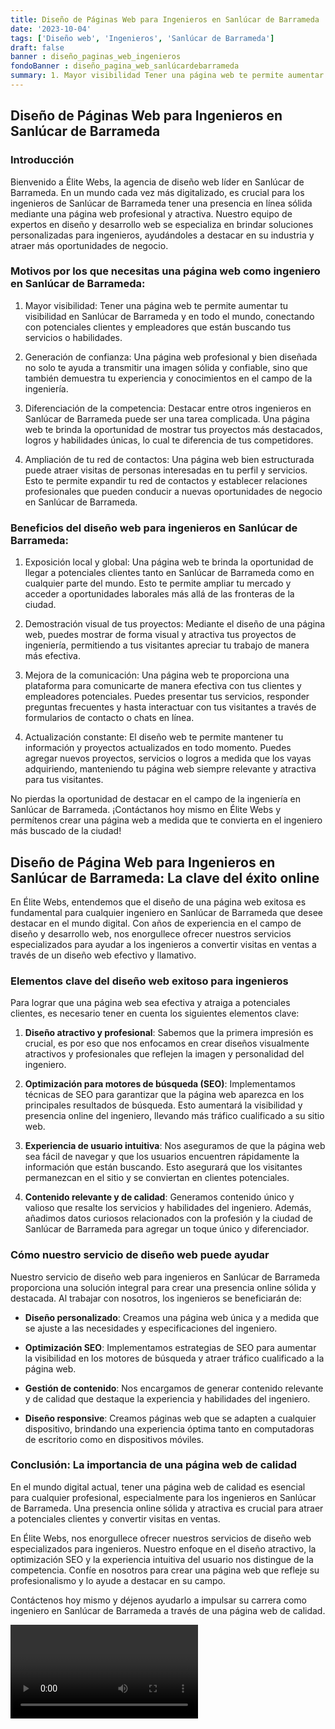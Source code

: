 ```yaml
---
title: Diseño de Páginas Web para Ingenieros en Sanlúcar de Barrameda
date: '2023-10-04'
tags: ['Diseño web', 'Ingenieros', 'Sanlúcar de Barrameda']
draft: false
banner : diseño_paginas_web_ingenieros
fondoBanner : diseño_pagina_web_sanlúcardebarrameda
summary: 1. Mayor visibilidad Tener una página web te permite aumentar tu visibilidad en Sanlúcar de Barrameda y en todo el mundo, conectando con potenciales clientes y empleadores que están buscando tus servicios o habilidades.
---
```


## Diseño de Páginas Web para Ingenieros en Sanlúcar de Barrameda

### Introducción
Bienvenido a Élite Webs, la agencia de diseño web líder en Sanlúcar de Barrameda. En un mundo cada vez más digitalizado, es crucial para los ingenieros de Sanlúcar de Barrameda tener una presencia en línea sólida mediante una página web profesional y atractiva. Nuestro equipo de expertos en diseño y desarrollo web se especializa en brindar soluciones personalizadas para ingenieros, ayudándoles a destacar en su industria y atraer más oportunidades de negocio.

### Motivos por los que necesitas una página web como ingeniero en Sanlúcar de Barrameda:

1. Mayor visibilidad: Tener una página web te permite aumentar tu visibilidad en Sanlúcar de Barrameda y en todo el mundo, conectando con potenciales clientes y empleadores que están buscando tus servicios o habilidades.

2. Generación de confianza: Una página web profesional y bien diseñada no solo te ayuda a transmitir una imagen sólida y confiable, sino que también demuestra tu experiencia y conocimientos en el campo de la ingeniería.

3. Diferenciación de la competencia: Destacar entre otros ingenieros en Sanlúcar de Barrameda puede ser una tarea complicada. Una página web te brinda la oportunidad de mostrar tus proyectos más destacados, logros y habilidades únicas, lo cual te diferencia de tus competidores.

4. Ampliación de tu red de contactos: Una página web bien estructurada puede atraer visitas de personas interesadas en tu perfil y servicios. Esto te permite expandir tu red de contactos y establecer relaciones profesionales que pueden conducir a nuevas oportunidades de negocio en Sanlúcar de Barrameda.

### Beneficios del diseño web para ingenieros en Sanlúcar de Barrameda:

1. Exposición local y global: Una página web te brinda la oportunidad de llegar a potenciales clientes tanto en Sanlúcar de Barrameda como en cualquier parte del mundo. Esto te permite ampliar tu mercado y acceder a oportunidades laborales más allá de las fronteras de la ciudad.

2. Demostración visual de tus proyectos: Mediante el diseño de una página web, puedes mostrar de forma visual y atractiva tus proyectos de ingeniería, permitiendo a tus visitantes apreciar tu trabajo de manera más efectiva.

3. Mejora de la comunicación: Una página web te proporciona una plataforma para comunicarte de manera efectiva con tus clientes y empleadores potenciales. Puedes presentar tus servicios, responder preguntas frecuentes y hasta interactuar con tus visitantes a través de formularios de contacto o chats en línea.

4. Actualización constante: El diseño web te permite mantener tu información y proyectos actualizados en todo momento. Puedes agregar nuevos proyectos, servicios o logros a medida que los vayas adquiriendo, manteniendo tu página web siempre relevante y atractiva para tus visitantes.

No pierdas la oportunidad de destacar en el campo de la ingeniería en Sanlúcar de Barrameda. ¡Contáctanos hoy mismo en Élite Webs y permítenos crear una página web a medida que te convierta en el ingeniero más buscado de la ciudad!

<GifSeo />

<Cta />

## Diseño de Página Web para Ingenieros en Sanlúcar de Barrameda: La clave del éxito online

En Élite Webs, entendemos que el diseño de una página web exitosa es fundamental para cualquier ingeniero en Sanlúcar de Barrameda que desee destacar en el mundo digital. Con años de experiencia en el campo de diseño y desarrollo web, nos enorgullece ofrecer nuestros servicios especializados para ayudar a los ingenieros a convertir visitas en ventas a través de un diseño web efectivo y llamativo.

### Elementos clave del diseño web exitoso para ingenieros

Para lograr que una página web sea efectiva y atraiga a potenciales clientes, es necesario tener en cuenta los siguientes elementos clave:

1. **Diseño atractivo y profesional**: Sabemos que la primera impresión es crucial, es por eso que nos enfocamos en crear diseños visualmente atractivos y profesionales que reflejen la imagen y personalidad del ingeniero.

2. **Optimización para motores de búsqueda (SEO)**: Implementamos técnicas de SEO para garantizar que la página web aparezca en los principales resultados de búsqueda. Esto aumentará la visibilidad y presencia online del ingeniero, llevando más tráfico cualificado a su sitio web.

3. **Experiencia de usuario intuitiva**: Nos aseguramos de que la página web sea fácil de navegar y que los usuarios encuentren rápidamente la información que están buscando. Esto asegurará que los visitantes permanezcan en el sitio y se conviertan en clientes potenciales.

4. **Contenido relevante y de calidad**: Generamos contenido único y valioso que resalte los servicios y habilidades del ingeniero. Además, añadimos datos curiosos relacionados con la profesión y la ciudad de Sanlúcar de Barrameda para agregar un toque único y diferenciador.

### Cómo nuestro servicio de diseño web puede ayudar

Nuestro servicio de diseño web para ingenieros en Sanlúcar de Barrameda proporciona una solución integral para crear una presencia online sólida y destacada. Al trabajar con nosotros, los ingenieros se beneficiarán de:

- **Diseño personalizado**: Creamos una página web única y a medida que se ajuste a las necesidades y especificaciones del ingeniero.

- **Optimización SEO**: Implementamos estrategias de SEO para aumentar la visibilidad en los motores de búsqueda y atraer tráfico cualificado a la página web.

- **Gestión de contenido**: Nos encargamos de generar contenido relevante y de calidad que destaque la experiencia y habilidades del ingeniero.

- **Diseño responsive**: Creamos páginas web que se adapten a cualquier dispositivo, brindando una experiencia óptima tanto en computadoras de escritorio como en dispositivos móviles.

### Conclusión: La importancia de una página web de calidad

En el mundo digital actual, tener una página web de calidad es esencial para cualquier profesional, especialmente para los ingenieros en Sanlúcar de Barrameda. Una presencia online sólida y atractiva es crucial para atraer a potenciales clientes y convertir visitas en ventas.

En Élite Webs, nos enorgullece ofrecer nuestros servicios de diseño web especializados para ingenieros. Nuestro enfoque en el diseño atractivo, la optimización SEO y la experiencia intuitiva del usuario nos distingue de la competencia. Confíe en nosotros para crear una página web que refleje su profesionalismo y lo ayude a destacar en su campo.

Contáctenos hoy mismo y déjenos ayudarlo a impulsar su carrera como ingeniero en Sanlúcar de Barrameda a través de una página web de calidad.

<Video />

<CtaBot job='Ingenieros' city='Sanlúcar de Barrameda'/>

<Gmaps query='Sanlúcar de Barrameda+españa+maps' />